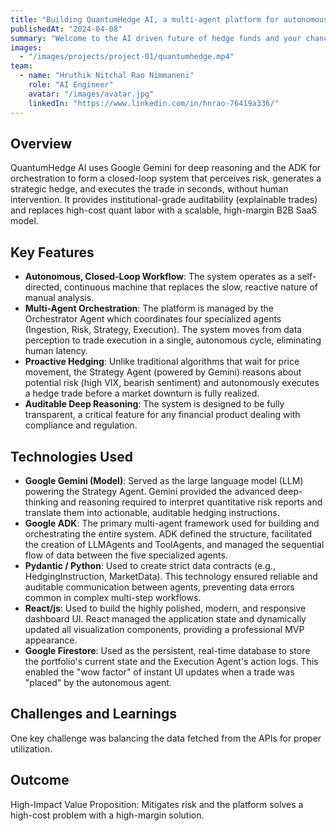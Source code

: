 ---
title: "Building QuantumHedge AI, a multi-agent platform for autonomous, proactive risk mitigation in stock portfolio."
publishedAt: "2024-04-08"
summary: "Welcome to the AI driven future of hedge funds and your chance to be a part of it, is right now."
images:
  - "/images/projects/project-01/quantumhedge.mp4"
team:
  - name: "Hruthik Nitchal Rao Nimmaneni"
    role: "AI Engineer"
    avatar: "/images/avatar.jpg"
    linkedIn: "https://www.linkedin.com/in/hnrao-76419a336/"
---

## Overview

QuantumHedge AI uses Google Gemini for deep reasoning and the ADK for orchestration to form a closed-loop system that perceives risk, generates a strategic hedge, and executes the trade in seconds, without human intervention. It provides institutional-grade auditability (explainable trades) and replaces high-cost quant labor with a scalable, high-margin B2B SaaS model.

## Key Features

- **Autonomous, Closed-Loop Workflow**: The system operates as a self-directed, continuous machine that replaces the slow, reactive nature of manual analysis.
- **Multi-Agent Orchestration**: The platform is managed by the Orchestrator Agent which coordinates four specialized agents (Ingestion, Risk, Strategy, Execution). The system moves from data perception to trade execution in a single, autonomous cycle, eliminating human latency.
- **Proactive Hedging**: Unlike traditional algorithms that wait for price movement, the Strategy Agent (powered by Gemini) reasons about potential risk (high VIX, bearish sentiment) and autonomously executes a hedge trade before a market downturn is fully realized.
- **Auditable Deep Reasoning**: The system is designed to be fully transparent, a critical feature for any financial product dealing with compliance and regulation.

## Technologies Used

- **Google Gemini (Model)**: Served as the large language model (LLM) powering the Strategy Agent. Gemini provided the advanced deep-thinking and reasoning required to interpret quantitative risk reports and translate them into actionable, auditable hedging instructions.
- **Google ADK**: The primary multi-agent framework used for building and orchestrating the entire system. ADK defined the structure, facilitated the creation of LLMAgents and ToolAgents, and managed the sequential flow of data between the five specialized agents.
- **Pydantic / Python**: Used to create strict data contracts (e.g., HedgingInstruction, MarketData). This technology ensured reliable and auditable communication between agents, preventing data errors common in complex multi-step workflows.
- **React/js**: Used to build the highly polished, modern, and responsive dashboard UI. React managed the application state and dynamically updated all visualization components, providing a professional MVP appearance.
- **Google Firestore**: Used as the persistent, real-time database to store the portfolio's current state and the Execution Agent's action logs. This enabled the "wow factor" of instant UI updates when a trade was "placed" by the autonomous agent. 

## Challenges and Learnings

One key challenge was balancing the data fetched from the APIs for proper utilization.

## Outcome

High-Impact Value Proposition: Mitigates risk and the platform solves a high-cost problem with a high-margin solution. 